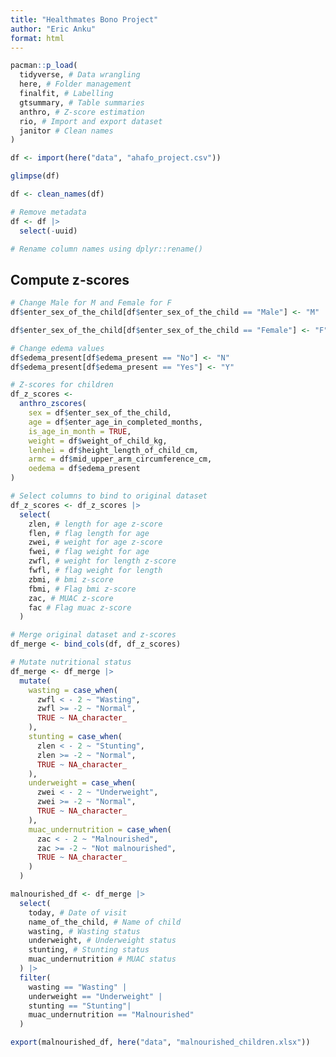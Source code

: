 ```yaml
---
title: "Healthmates Bono Project"
author: "Eric Anku"
format: html
---
```


```r
pacman::p_load(
  tidyverse, # Data wrangling
  here, # Folder management
  finalfit, # Labelling
  gtsummary, # Table summaries
  anthro, # Z-score estimation
  rio, # Import and export dataset
  janitor # Clean names
)
```

```r
df <- import(here("data", "ahafo_project.csv"))
```

```r
glimpse(df)
```

```r
df <- clean_names(df)
```


```r
# Remove metadata
df <- df |> 
  select(-uuid)
```


```r
# Rename column names using dplyr::rename()
```


## Compute z-scores

```r
# Change Male for M and Female for F
df$enter_sex_of_the_child[df$enter_sex_of_the_child == "Male"] <- "M"

df$enter_sex_of_the_child[df$enter_sex_of_the_child == "Female"] <- "F"

# Change edema values
df$edema_present[df$edema_present == "No"] <- "N"
df$edema_present[df$edema_present == "Yes"] <- "Y"
```



```r
# Z-scores for children
df_z_scores <- 
  anthro_zscores(
    sex = df$enter_sex_of_the_child,
    age = df$enter_age_in_completed_months,
    is_age_in_month = TRUE, 
    weight = df$weight_of_child_kg, 
    lenhei = df$height_length_of_child_cm, 
    armc = df$mid_upper_arm_circumference_cm, 
    oedema = df$edema_present
)
```

```r
# Select columns to bind to original dataset
df_z_scores <- df_z_scores |>
  select(
    zlen, # length for age z-score
    flen, # flag length for age
    zwei, # weight for age z-score
    fwei, # flag weight for age
    zwfl, # weight for length z-score
    fwfl, # flag weight for length
    zbmi, # bmi z-score
    fbmi, # Flag bmi z-score
    zac, # MUAC z-score
    fac # Flag muac z-score
  )
```


```r
# Merge original dataset and z-scores
df_merge <- bind_cols(df, df_z_scores)
```

```r
# Mutate nutritional status
df_merge <- df_merge |>
  mutate(
    wasting = case_when(
      zwfl < - 2 ~ "Wasting",
      zwfl >= -2 ~ "Normal",
      TRUE ~ NA_character_
    ),
    stunting = case_when(
      zlen < - 2 ~ "Stunting",
      zlen >= -2 ~ "Normal",
      TRUE ~ NA_character_
    ),
    underweight = case_when(
      zwei < - 2 ~ "Underweight",
      zwei >= -2 ~ "Normal",
      TRUE ~ NA_character_
    ),
    muac_undernutrition = case_when(
      zac < - 2 ~ "Malnourished",
      zac >= -2 ~ "Not malnourished",
      TRUE ~ NA_character_
    )
  )
```

```r
malnourished_df <- df_merge |>
  select(
    today, # Date of visit
    name_of_the_child, # Name of child
    wasting, # Wasting status
    underweight, # Underweight status
    stunting, # Stunting status
    muac_undernutrition # MUAC status
  ) |>
  filter(
    wasting == "Wasting" |
    underweight == "Underweight" |
    stunting == "Stunting"|
    muac_undernutrition == "Malnourished"
  )
```

```r
export(malnourished_df, here("data", "malnourished_children.xlsx"))
```



